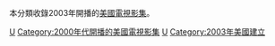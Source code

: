 本分類收錄2003年開播的[[美國|美國]][[電視影集|電視影集]]。

{{year by category
|m=2
|c=0
|d=0
|y=3
|cat=開播的美國電視影集
|sortkey=美國電視
|parent=各年開播的美國電視影集
|subcat=2003年美國電視
}}

[[Category:2003年開播的電視劇|U]]
[[Category:2000年代開播的美國電視影集|Category:2000年代開播的美國電視影集]]
[[Category:2003年電視劇集|U]]
[[Category:2003年美國建立|Category:2003年美國建立]]